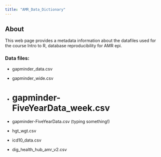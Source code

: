 ```yaml
---
title: "AMR_Data_Dictionary"
---
```

## About

This web page provides a metadata information about the datafiles used for the course Intro to R, database reproducibility for AMR epi.

### Data files:

- gapminder_data.csv
- gapminder_wide.csv

- gapminder-FiveYearData_week.csv
=======
- gapminder-FiveYearData.csv (typing something!)

- hgt_wgt.csv
- icd10_data.csv
- dig_health_hub_amr_v2.csv


